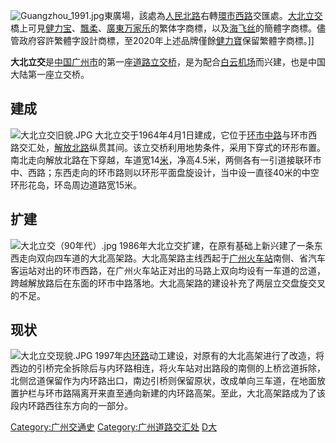 [[File:Guangzhou_1991.jpg|thumb]]東廣場，該處為[[人民路_(广州)|人民北路]]右轉[[環市路|環市西路]]交匯處。[[大北立交|大北立交]]橋上可見[[健力宝|健力宝]]、[[飄柔|飄柔]]、[[廣東万家乐|廣東万家乐]]的繁体字商標，以及[[海飞丝|海飞丝]]的簡體字商標。儘管政府容許繁體字設計商標，至2020年上述品牌僅餘[[健力寶|健力寶]]保留繁體字商標。]]

'''大北立交'''是[[中国|中国]][[广州市|广州市]]的第一座[[道路|道路]][[立交桥|立交桥]]，是为配合[[廣州白雲國際機場_(1933年-2004年)|白云机场]]而兴建，也是中国大陆第一座立交桥。

== 建成 ==
[[File:大北立交旧貌.JPG|thumb]]
大北立交于1964年4月1日建成，它位于[[环市路_(广州)|环市中路]]与环市西路交汇处，[[解放路_(广州市)|解放北路]]纵贯其间。该立交桥利用地势条件，采用下穿式的环形布置。南北走向解放北路在下穿越，车道宽14[[米_(單位)|米]]，净高4.5米，两侧各有一引道接联环市中、西路；东西走向的环市路则以环形平面盘旋设计，当中设一直径40米的中空环形花岛，环岛周边道路宽15米。
{{clear}}

== 扩建 ==
[[File:大北立交（90年代）.jpg|thumb]]
1986年大北立交扩建，在原有基础上新兴建了一条东西走向双向四车道的大北高架路。大北高架路主线西起于[[广州火车站|广州火车站]]南侧、省汽车客运站对出的环市西路，在广州火车站正对出的马路上双向均设有一车道的岔道，跨越解放路后在东面的环市中路落地。大北高架路的建设补充了两层立交盘旋交叉的不足。
{{clear}}

== 现状 ==
[[File:大北立交现貌.JPG|thumb]]
1997年[[广州内环路|内环路]]动工建设，对原有的大北高架进行了改造，将西边的引桥完全拆除后与内环路相连，将火车站对出路段的南侧的上桥岔道拆除，北侧岔道保留作为内环路出口，南边引桥则保留原状，改成单向三车道，在地面放置护栏与环市路隔离开来直至通向新建的内环路高架。至此，大北高架路成为了该段内环路西往东方向的一部分。
{{clear}}

{{coord|23|8|55.21|N|113|15|23.59|E|display=title|region:CH_type}}

[[Category:广州交通史|Category:广州交通史]]
[[Category:广州道路交汇处|Category:广州道路交汇处]]
[[Category:越秀区|D大]]